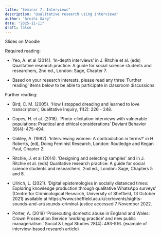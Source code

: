 ```yaml
---
title: "Seminar 7: Interviews"
description: "Qualitative research using interviews"
author: "Arushi Garg"
date: "2025-11-11"
draft: false
---
```


Slides on Moodle 

Required reading:

* Yeo, A. et al (2014). ‘In-depth interviews’ in J. Ritchie et al. (eds) Qualitative research practice: A guide for social science students and researchers, 2nd ed., London: Sage, Chapter 7.

* Based on your research interests, please read any three ‘Further reading’ items below to be able to participate in classroom discussions.

Further reading:

* Bird, C. M. (2005). ‘How I stopped dreading and learned to love transcription’, Qualitative Inquiry, 11(2): 226 - 248.

* Copes, H. et al. (2018). ‘Photo-elicitation interviews with vulnerable populations: Practical and ethical considerations’ Deviant Behavior 39(4): 475-494.

* Oakley, A. (1982). ‘Interviewing women: A contradiction in terms?’ in H. Roberts, (ed), Doing Feminist Research, London: Routledge and Kegan Paul, Chapter 2.

* Ritchie, J. et al (2014). ‘Designing and selecting samples’ and in J. Ritchie et al. (eds) Qualitative research practice: A guide for social science students and researchers, 2nd ed., London: Sage, Chapters 5 and 8.

* Ullrich, L. (2021). ‘Digital epistemologies in socially distanced times: Exploring knowledge production through qualitative WhatsApp surveys’ (Centre for Criminological Research, University of Sheffield, 13 October 2021) available at https://www.sheffield.ac.uk/ccr/events/sights-sounds-and-art/sounds-criminal-justice accessed 7 November 2022.

* Porter, A. (2019) ‘Prosecuting domestic abuse in England and Wales: Crown Prosecution Service ‘working practice’ and new public managerialism.’  Social & Legal Studies 28(4): 493-516. (example of interview-based research article)
